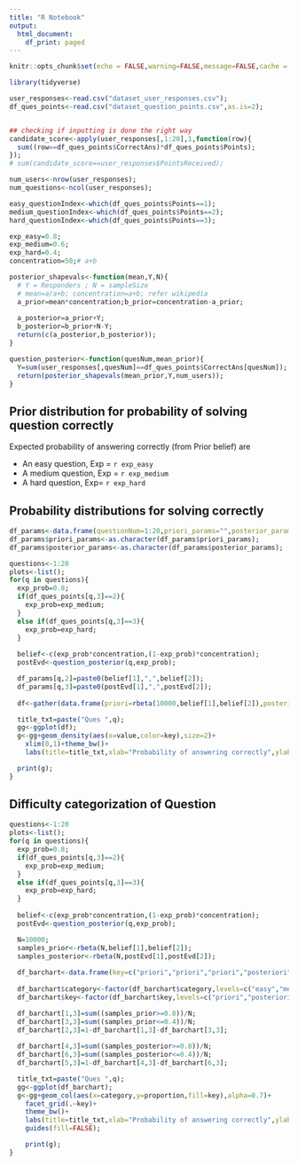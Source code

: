 ```yaml
---
title: "R Notebook"
output:
  html_document:
    df_print: paged
---
```


```r
knitr::opts_chunk$set(echo = FALSE,warning=FALSE,message=FALSE,cache = FALSE)
```

```r
library(tidyverse)

user_responses<-read.csv("dataset_user_responses.csv");
df_ques_points<-read.csv("dataset_question_points.csv",as.is=2);


## checking if inputting is done the right way
candidate_score<-apply(user_responses[,1:20],1,function(row){
  sum((row==df_ques_points$CorrectAns)*df_ques_points$Points);
});
# sum(candidate_score==user_responses$PointsReceived);

num_users<-nrow(user_responses);
num_questions<-ncol(user_responses);

easy_questionIndex<-which(df_ques_points$Points==1);
medium_questionIndex<-which(df_ques_points$Points==2);
hard_questionIndex<-which(df_ques_points$Points==3);

exp_easy=0.8;
exp_medium=0.6;
exp_hard=0.4;
concentration=50;# a+b
```

```r
posterior_shapevals<-function(mean,Y,N){
  # Y = Responders ; N = sampleSize
  # mean=a/a+b; concentration=a+b; refer wikipedia
  a_prior=mean*concentration;b_prior=concentration-a_prior;
  
  a_posterior=a_prior+Y;
  b_posterior=b_prior+N-Y;
  return(c(a_posterior,b_posterior));
}

question_posterior<-function(quesNum,mean_prior){
  Y=sum(user_responses[,quesNum]==df_ques_points$CorrectAns[quesNum]);
  return(posterior_shapevals(mean_prior,Y,num_users));
}


```

## Prior distribution for probability of solving question correctly

Expected probability of answering correctly (from Prior belief) are 

  * An easy question, Exp =  `r exp_easy`
  * A medium question, Exp = `r exp_medium`
  * A hard question, Exp= `r exp_hard`

## Probability distributions for solving correctly
```r
df_params<-data.frame(questionNum=1:20,priori_params="",posterior_params="");
df_params$priori_params<-as.character(df_params$priori_params);
df_params$posterior_params<-as.character(df_params$posterior_params);

questions<-1:20
plots<-list();
for(q in questions){
  exp_prob=0.8;
  if(df_ques_points[q,3]==2){
    exp_prob=exp_medium;
  }
  else if(df_ques_points[q,3]==3){
    exp_prob=exp_hard;
  }
    
  belief<-c(exp_prob*concentration,(1-exp_prob)*concentration);
  postEvd<-question_posterior(q,exp_prob);

  df_params[q,2]=paste0(belief[1],",",belief[2]);
  df_params[q,3]=paste0(postEvd[1],",",postEvd[2]);
  
  df<-gather(data.frame(priori=rbeta(10000,belief[1],belief[2]),posteriori=rbeta(10000,postEvd[1],postEvd[2])));

  title_txt=paste("Ques ",q);
  gg<-ggplot(df);
  g<-gg+geom_density(aes(x=value,color=key),size=2)+
    xlim(0,1)+theme_bw()+
    labs(title=title_txt,xlab="Probability of answering correctly",ylab="");

  print(g);
}
```

## Difficulty categorization of Question
```r

questions<-1:20
plots<-list();
for(q in questions){
  exp_prob=0.8;
  if(df_ques_points[q,3]==2){
    exp_prob=exp_medium;
  }
  else if(df_ques_points[q,3]==3){
    exp_prob=exp_hard;
  }
    
  belief<-c(exp_prob*concentration,(1-exp_prob)*concentration);
  postEvd<-question_posterior(q,exp_prob);

  N=10000;
  samples_prior<-rbeta(N,belief[1],belief[2]);
  samples_posterior<-rbeta(N,postEvd[1],postEvd[2]);
  
  df_barchart<-data.frame(key=c("priori","priori","priori","posteriori","posteriori","posteriori"),category=c("easy","medium","hard","easy","medium","hard"),proportion=c(0,0,0,0,0,0));
  
  df_barchart$category<-factor(df_barchart$category,levels=c("easy","medium","hard"));
  df_barchart$key<-factor(df_barchart$key,levels=c("priori","posteriori"));

  df_barchart[1,3]=sum((samples_prior>=0.8))/N;
  df_barchart[3,3]=sum((samples_prior<=0.4))/N;
  df_barchart[2,3]=1-df_barchart[1,3]-df_barchart[3,3];
  
  df_barchart[4,3]=sum((samples_posterior>=0.8))/N;
  df_barchart[6,3]=sum((samples_posterior<=0.4))/N;
  df_barchart[5,3]=1-df_barchart[4,3]-df_barchart[6,3];

  title_txt=paste("Ques ",q);
  gg<-ggplot(df_barchart);
  g<-gg+geom_col(aes(x=category,y=proportion,fill=key),alpha=0.7)+
    facet_grid(.~key)+
    theme_bw()+
    labs(title=title_txt,xlab="Probability of answering correctly",ylab="")+
    guides(fill=FALSE);

    print(g);
}
```
